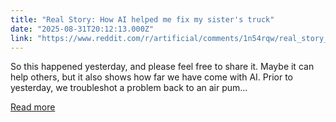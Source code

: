 ```yaml
---
title: "Real Story: How AI helped me fix my sister's truck"
date: "2025-08-31T20:12:13.000Z"
link: "https://www.reddit.com/r/artificial/comments/1n54rqw/real_story_how_ai_helped_me_fix_my_sisters_truck/"
---
```


So this happened yesterday, and please feel free to share it. Maybe it can help others, but it also shows how far we have come with AI.
 Prior to yesterday, we troubleshot a problem back to an air pum...

[Read more](https://www.reddit.com/r/artificial/comments/1n54rqw/real_story_how_ai_helped_me_fix_my_sisters_truck/)
